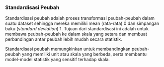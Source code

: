 
### Standardisasi Peubah

Standardisasi peubah adalah proses transformasi peubah-peubah dalam suatu dataset sehingga mereka memiliki mean (rata-rata) 0 dan simpangan baku (_standard deviation_) 1. Tujuan dari standardisasi ini adalah untuk membawa peubah-peubah ke dalam skala yang setara dan membuat perbandingan antar peubah lebih mudah secara statistik.

Standardisasi peubah memungkinkan untuk membandingkan peubah-peubah yang memiliki unit atau skala yang berbeda, serta membantu model-model statistik yang sensitif terhadap skala.